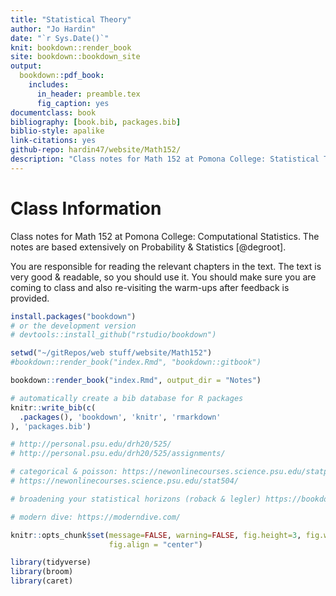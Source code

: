 ```yaml
--- 
title: "Statistical Theory"
author: "Jo Hardin"
date: "`r Sys.Date()`"
knit: bookdown::render_book
site: bookdown::bookdown_site
output:
  bookdown::pdf_book:
    includes:
      in_header: preamble.tex
      fig_caption: yes
documentclass: book
bibliography: [book.bib, packages.bib]
biblio-style: apalike
link-citations: yes
github-repo: hardin47/website/Math152/
description: "Class notes for Math 152 at Pomona College: Statistical Theory.  The notes are based extensively on Probability & Statistics by DeGroot and Schervish."
---
```



# Class Information {-}

Class notes for Math 152 at Pomona College: Computational Statistics.  The notes are based extensively on Probability & Statistics [@degroot].


You are responsible for reading the relevant chapters in the text.  The text is very good & readable, so you should use it.   You should make sure you are coming to class and also re-visiting the warm-ups after feedback is provided.

```r
install.packages("bookdown")
# or the development version
# devtools::install_github("rstudio/bookdown")

setwd("~/gitRepos/web stuff/website/Math152")
#bookdown::render_book("index.Rmd", "bookdown::gitbook")

bookdown::render_book("index.Rmd", output_dir = "Notes")
```


```r
# automatically create a bib database for R packages
knitr::write_bib(c(
  .packages(), 'bookdown', 'knitr', 'rmarkdown'
), 'packages.bib')
```



```r
# http://personal.psu.edu/drh20/525/
# http://personal.psu.edu/drh20/525/assignments/

# categorical & poisson: https://newonlinecourses.science.psu.edu/statprogram/stat504
# https://newonlinecourses.science.psu.edu/stat504/

# broadening your statistical horizons (roback & legler) https://bookdown.org/roback/bookdown-bysh/

# modern dive: https://moderndive.com/

```


```r
knitr::opts_chunk$set(message=FALSE, warning=FALSE, fig.height=3, fig.width=5, 
                      fig.align = "center")

library(tidyverse)
library(broom)
library(caret)
```


